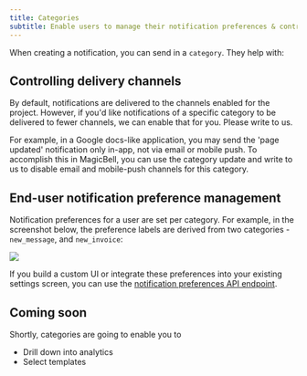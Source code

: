 ```yaml
---
title: Categories
subtitle: Enable users to manage their notification preferences & control delivery channels
---
```


When creating a notification, you can send in a `category`. They help with:

## Controlling delivery channels

By default, notifications are delivered to the channels enabled for the project.
However, if you'd like notifications of a specific category to be delivered to
fewer channels, we can enable that for you. Please write to us.

For example, in a Google docs-like application, you may send the 'page updated'
notification only in-app, not via email or mobile push. To accomplish this in
MagicBell, you can use the category update and write to us to disable email and
mobile-push channels for this category.

## End-user notification preference management

Notification preferences for a user are set per category. For example, in the
screenshot below, the preference labels are derived from two categories -
`new_message`, and `new_invoice`:

<img className="full-mobile" src="/docs/uploads/categories_preferences.png" />

If you build a custom UI or integrate these preferences into your existing
settings screen, you can use the [notification preferences API endpoint](https://magicbell.com/docs/rest-api/reference#put-preferences).

## Coming soon

Shortly, categories are going to enable you to

- Drill down into analytics
- Select templates
